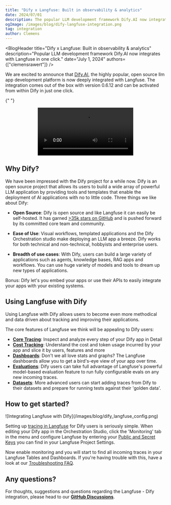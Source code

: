 ```yaml
---
title: "Dify x Langfuse: Built in observability & analytics"
date: 2024/07/01
description: The popular LLM development framework Dify.AI now integrates with Langfuse out of the box and in one click.
ogImage: /images/blog/dify-langfuse-integration.png
tag: integration
author: Clemens
---
```



<BlogHeader
  title="Dify x Langfuse: Built in observability & analytics"
  description="Popular LLM development framework Dify.AI now integrates with Langfuse in one click."
  date="July 1, 2024"
  authors={["clemensrawert"]}
/>

We are excited to announce that [Dify.AI](https://dify.ai/), the highly popular, open source llm app development platform is now deeply integrated with Langfuse. The integration comes out of the box with version 0.6.12 and can be activated from within Dify in just one click.

{" "}
<center>
  <Video
    src="https://static.langfuse.com/docs-videos/dify_integration.mp4"
    aspectRatio={1568 / 1080}
    title="Introducing the Langfuse - Dify Integration"
  />
</center>

## Why Dify?

We have been impressed with the Dify project for a while now. Dify is an open source project that allows its users to build a wide array of powerful LLM application by providing tools and templates that enable the deployment of AI applications with no to little code. Three things we like about Dify:

- **Open Source**: Dify is open source and like Langfuse it can easily be self-hosted. It has garned [>35k stars on GitHub](https://github.com/langgenius/dify) and is pushed forward by its committed core team and community.

- **Ease of Use**: Visual workflows, templated applications and the Dify Orchestration studio make deploying an LLM app a breeze. Dify works for both technical and non-technical, hobbyists and enterprise users.

- **Breadth of use cases**: With Dify, users can build a large variety of applications such as agents, knowledge bases, RAG apps and workflows. You can use huge variety of models and tools to dream up new types of applications.

Bonus: Dify let's you embed your apps or use their APIs to easily integrate your apps with your existing systems.

## Using Langfuse with Dify

Using Langfuse with Dify allows users to become even more methodical and data driven about tracking and improving their applications.

The core features of Langfuse we think will be appealing to Dify users:

- **[Core Tracing](/docs/tracing)**: Inspect and analyze every step of your Dify app in Detail
- **[Cost Tracking](/docs/model-usage-and-cost)**: Understand the cost and token usage incurred by your app and slice it by users, features and more
- **[Dashboards](/docs/analytics/overview)**: Don't we all love stats and graphs? The Langfuse dashboards allow you to get a bird's-eye view of your app over time.
- **[Evaluations](/docs/scores/model-based-evals)**: Dify users can take full advantage of Langfuse's powerful model-based evaluation feature to run fully configurable evals on any new incoming traces.
- **[Datasets](/docs/datasets/overview)**: More advanced users can start adding traces from Dify to their datasets and prepare for running tests against their 'golden data'.

## How to get started?

<Frame className="my-10" fullWidth>
  ![Integrating Langfuse with Dify](/images/blog/dify_langfuse_config.png)
</Frame>

Setting up [tracing in Langfuse](/docs/tracing) for Dify users is seriously simple. When editing your Dify app in the Orchestration Studio, click the 'Monitoring' tab in the menu and configure Langfuse by entering your [Public and Secret Keys](/faq/all/where-are-langfuse-api-keys) you can find in your Langfuse Project Settings.

Now enable monitoring and you will start to find all incoming traces in your Langfuse Tables and Dashboards. If you're having trouble with this, have a look at our [Troubleshooting FAQ](/faq/all/missing-traces).

## Any questions?

For thoughts, suggestions and questions regarding the Langfuse - Dify integration, please head to our [**GitHub Discussions**](https://github.com/orgs/langfuse/discussions).
